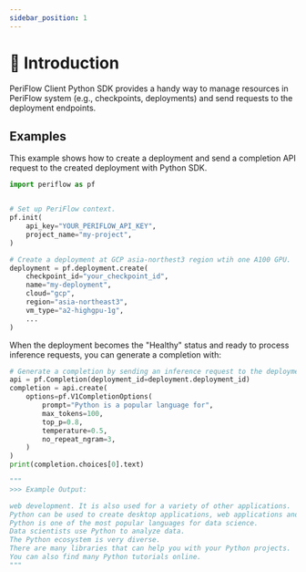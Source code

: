 ```yaml
---
sidebar_position: 1
---
```


# 👋 Introduction

PeriFlow Client Python SDK provides a handy way to manage resources in PeriFlow system (e.g., checkpoints, deployments) and send requests to the deployment endpoints.

## Examples

This example shows how to create a deployment and send a completion API request to the created deployment with Python SDK.

```python
import periflow as pf


# Set up PeriFlow context.
pf.init(
    api_key="YOUR_PERIFLOW_API_KEY",
    project_name="my-project",
)

# Create a deployment at GCP asia-northest3 region wtih one A100 GPU.
deployment = pf.deployment.create(
    checkpoint_id="your_checkpoint_id",
    name="my-deployment",
    cloud="gcp",
    region="asia-northeast3",
    vm_type="a2-highgpu-1g",
    ...
)
```

When the deployment becomes the "Healthy" status and ready to process inference requests, you can generate a completion with:

```python
# Generate a completion by sending an inference request to the deployment created above.
api = pf.Completion(deployment_id=deployment.deployment_id)
completion = api.create(
    options=pf.V1CompletionOptions(
        prompt="Python is a popular language for",
        max_tokens=100,
        top_p=0.8,
        temperature=0.5,
        no_repeat_ngram=3,
    )
)
print(completion.choices[0].text)

"""
>>> Example Output:

web development. It is also used for a variety of other applications.
Python can be used to create desktop applications, web applications and mobile applications as well.
Python is one of the most popular languages for data science.
Data scientists use Python to analyze data.
The Python ecosystem is very diverse.
There are many libraries that can help you with your Python projects.
You can also find many Python tutorials online.
"""
```
